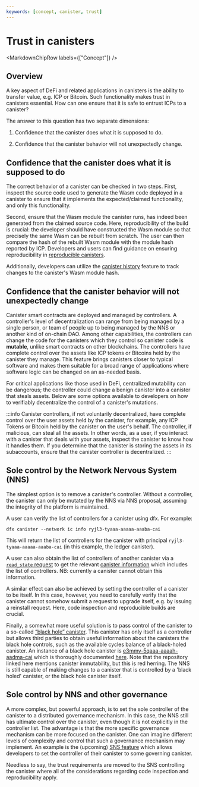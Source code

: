 ```yaml
---
keywords: [concept, canister, trust]
---
```



# Trust in canisters

<MarkdownChipRow labels={["Concept"]} />

## Overview

A key aspect of DeFi and related applications in canisters is the ability to transfer value, e.g. ICP or Bitcoin. Such functionality makes trust in canisters essential. How can one ensure that it is safe to entrust ICPs to a canister?

The answer to this question has two separate dimensions:

1.  Confidence that the canister does what it is supposed to do.

2.  Confidence that the canister behavior will not unexpectedly change.

## Confidence that the canister does what it is supposed to do

The correct behavior of a canister can be checked in two steps. First, inspect the source code used to generate the Wasm code deployed in a canister to ensure that it implements the expected/claimed functionality, and only this functionality. 

Second, ensure that the Wasm module the canister runs, has indeed been generated from the claimed source code. Here, reproducibility of the build is crucial: the developer should have constructed the Wasm module so that precisely the same Wasm can be rebuilt from scratch. The user can then compare the hash of the rebuilt Wasm module with the module hash reported by ICP. Developers and users can find guidance on ensuring reproducibility in [reproducible canisters](/docs/current/developer-docs/smart-contracts/best-practices/reproducible-builds).

Additionally, developers can utilize the [canister history](/docs/current/developer-docs/smart-contracts/maintain/history) feature to track changes to the canister's Wasm module hash. 

## Confidence that the canister behavior will not unexpectedly change

Canister smart contracts are deployed and managed by controllers. A controller's level of decentralization can range from being managed by a single person, or team of people up to being managed by the NNS or another kind of on-chain DAO. Among other capabilities, the controllers can change the code for the canisters which they control so canister code is **mutable**, unlike smart contracts on other blockchains. The controllers have complete control over the assets like ICP tokens or Bitcoins held by the canister they manage. This feature brings canisters closer to typical software and makes them suitable for a broad range of applications where software logic can be changed on an as-needed basis.

For critical applications like those used in DeFi, centralized mutability can be dangerous; the controller could change a benign canister into a canister that steals assets. Below are some options available to developers on how to verifiably decentralize the control of a canister's mutations.

:::info
Canister controllers, if not voluntarily decentralized, have complete control over the user assets held by the canister, for example, any ICP Tokens or Bitcoin held by the canister on the user's behalf. The controller, if malicious, can steal all the assets. In other words, as a user, if you interact with a canister that deals with your assets, inspect the canister to know how it handles them. If you determine that the canister is storing the assets in its subaccounts, ensure that the canister controller is decentralized.
:::

## Sole control by the Network Nervous System (NNS)

The simplest option is to remove a canister's controller. Without a controller, the canister can only be mutated by the NNS via NNS proposal, assuming the integrity of the platform is maintained.

A user can verify the list of controllers for a canister using dfx. For example:

    dfx canister --network ic info ryjl3-tyaaa-aaaaa-aaaba-cai

This will return the list of controllers for the canister with principal `ryjl3-tyaaa-aaaaa-aaaba-cai` (in this example, the ledger canister).

A user can also obtain the list of controllers of another canister via a [`read_state` request](/references/ic-interface-spec.md/#http-read-state) to get the relevant [canister information](/references/ic-interface-spec.md#state-tree-canister-information) which includes the list of controllers. NB: currently a canister cannot obtain this information.

A similar effect can also be achieved by setting the controller of a canister to be itself. In this case, however, you need to carefully verify that the canister cannot somehow submit a request to upgrade itself, e.g. by issuing a reinstall request. Here, code inspection and reproducible builds are crucial.

Finally, a somewhat more useful solution is to pass control of the canister to a so-called [“black hole” canister](https://github.com/ninegua/ic-blackhole). This canister has only itself as a controller but allows third parties to obtain useful information about the canisters the black hole controls, such as the available cycles balance of a black-holed canister. An instance of a black hole canister is [e3mmv-5qaaa-aaaah-aadma-cai](https://icscan.io/canister/e3mmv-5qaaa-aaaah-aadma-cai) which is thoroughly documented [here](https://github.com/ninegua/ic-blackhole). Note that the repository linked here mentions canister immutability, but this is red herring. The NNS is still capable of making changes to a canister that is controlled by a 'black holed' canister, or the black hole canister itself.

## Sole control by NNS and other governance

A more complex, but powerful approach, is to set the sole controller of the canister to a distributed governance mechanism. In this case, the NNS still has ultimate control over the canister, even though it is not explicitly in the controller list. The advantage is that the more specific governance mechanism can be more focused on the canister. One can imagine different levels of complexity and control that such a governance mechanism may implement. An example is the (upcoming) [SNS feature](https://medium.com/dfinity/how-the-service-nervous-system-sns-will-bring-tokenized-governance-to-on-chain-dapps-b74fb8364a5c) which allows developers to set the controller of their canister to some governing canister.

Needless to say, the trust requirements are moved to the SNS controlling the canister where all of the considerations regarding code inspection and reproducibility apply.
